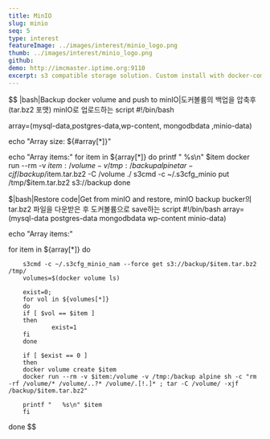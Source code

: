 ```yaml
---
title: MinIO
slug: minio
seq: 5
type: interest
featureImage: ../images/interest/minio_logo.png
thumb: ../images/interest/minio_logo.png
github:
demo: http://imcmaster.iptime.org:9110
excerpt: s3 compatible storage solution. Custom install with docker-compose
---
```


$$
|bash|Backup docker volume and push to minIO|도커볼륨의 백업을 압축후(tar.bz2 포맷) minIO로 업로드하는 script
#!/bin/bash

array=(mysql-data,postgres-data,wp-content, mongodbdata ,minio-data)

echo "Array size: ${#array[*]}"

echo "Array items:"
for item in ${array[*]}
do
    printf "   %s\n" $item
    docker run --rm -v $item:/volume -v /tmp:/backup alpine tar -cjf /backup/$item.tar.bz2 -C /volume ./
    s3cmd -c ~/.s3cfg_minio put /tmp/$item.tar.bz2 s3://backup
done

$$$$$|bash|Restore code|Get from minIO  and restore, minIO backup bucker의 tar.bz2 파일을 다운받은 후 도커볼륨으로 save하는 script
#!/bin/bash
array=(mysql-data postgres-data mongodbdata wp-content minio-data)

echo "Array items:"

for item in ${array[*]}
do

        s3cmd -c ~/.s3cfg_minio_nam --force get s3://backup/$item.tar.bz2 /tmp/
        volumes=$(docker volume ls)

        exist=0;
        for vol in ${volumes[*]}
        do
        if [ $vol == $item ]
        then
                exist=1
        fi
        done

        if [ $exist == 0 ]
        then
        docker volume create $item
        docker run --rm -v $item:/volume -v /tmp:/backup alpine sh -c "rm -rf /volume/* /volume/..?* /volume/.[!.]* ; tar -C /volume/ -xjf /backup/$item.tar.bz2"

        printf "   %s\n" $item
        fi
done
$$
